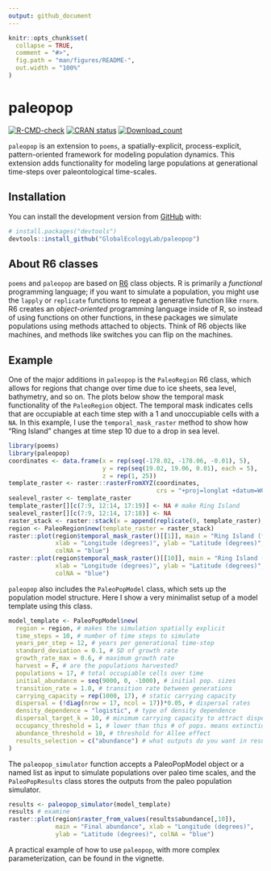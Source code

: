 ```yaml
---
output: github_document
---
```


<!-- README.md is generated from README.Rmd. Please edit that file -->

```r
knitr::opts_chunk$set(
  collapse = TRUE,
  comment = "#>",
  fig.path = "man/figures/README-",
  out.width = "100%"
)
```

# paleopop

<!-- badges: start -->

[![R-CMD-check](https://github.com/GlobalEcologyLab/paleopop/workflows/R-CMD-check/badge.svg)](https://github.com/GlobalEcologyLab/paleopop/actions)
[![CRAN status](https://www.r-pkg.org/badges/version/paleopop)](https://CRAN.R-project.org/package=paleopop)
[![Download_count](https://cranlogs.r-pkg.org/badges/grand-total/paleopop)](https://CRAN.R-project.org/package=paleopop)
<!-- badges: end -->

`paleopop` is an extension to `poems`, a spatially-explicit, process-explicit, pattern-oriented framework for modeling population dynamics. This extension adds functionality for modeling large populations at generational time-steps over paleontological time-scales.

## Installation

You can install the development version from [GitHub](https://github.com/) with:

``` r
# install.packages("devtools")
devtools::install_github("GlobalEcologyLab/paleopop")
```

## About R6 classes

`poems` and `paleopop` are based on [R6](https://r6.r-lib.org/articles/Introduction.html "R6 reference") class objects. R is primarily a *functional* programming language; if you want to simulate a population, you might use the `lapply` or `replicate` functions to repeat a generative function like `rnorm`. R6 creates an *object-oriented* programming language inside of R, so instead of using functions on other functions, in these packages we simulate populations using methods attached to objects. Think of R6 objects like machines, and methods like switches you can flip on the machines.

## Example

One of the major additions in `paleopop` is the `PaleoRegion` R6 class, which allows for regions that change over time due to ice sheets, sea level, bathymetry, and so on. The plots below show the temporal mask functionality of the `PaleoRegion` object. The temporal mask indicates cells that are occupiable at each time step with a 1 and unoccupiable cells with a `NA`. In this example, I use the `temporal_mask_raster` method to show how "Ring Island" changes at time step 10 due to a drop in sea level.

```r
library(poems)
library(paleopop)
coordinates <- data.frame(x = rep(seq(-178.02, -178.06, -0.01), 5),
                          y = rep(seq(19.02, 19.06, 0.01), each = 5),
                          z = rep(1, 25))
template_raster <- raster::rasterFromXYZ(coordinates, 
                                         crs = "+proj=longlat +datum=WGS84 +ellps=WGS84 +towgs84=0,0,0")
sealevel_raster <- template_raster
template_raster[][c(7:9, 12:14, 17:19)] <- NA # make Ring Island
sealevel_raster[][c(7:9, 12:14, 17:18)] <- NA
raster_stack <- raster::stack(x = append(replicate(9, template_raster), sealevel_raster))
region <- PaleoRegion$new(template_raster = raster_stack)
raster::plot(region$temporal_mask_raster()[[1]], main = "Ring Island (first timestep)",
             xlab = "Longitude (degrees)", ylab = "Latitude (degrees)",
             colNA = "blue")
raster::plot(region$temporal_mask_raster()[[10]], main = "Ring Island (last timestep)",
             xlab = "Longitude (degrees)", ylab = "Latitude (degrees)",
             colNA = "blue")
```

`paleopop` also includes the `PaleoPopModel` class, which sets up the population model structure. Here I show a very minimalist setup of a model template using this class.

```r
model_template <- PaleoPopModel$new(
  region = region, # makes the simulation spatially explicit
  time_steps = 10, # number of time steps to simulate
  years_per_step = 12, # years per generational time-step
  standard_deviation = 0.1, # SD of growth rate
  growth_rate_max = 0.6, # maximum growth rate
  harvest = F, # are the populations harvested?
  populations = 17, # total occupiable cells over time
  initial_abundance = seq(9000, 0, -1000), # initial pop. sizes
  transition_rate = 1.0, # transition rate between generations
  carrying_capacity = rep(1000, 17), # static carrying capacity
  dispersal = (!diag(nrow = 17, ncol = 17))*0.05, # dispersal rates
  density_dependence = "logistic", # type of density dependence
  dispersal_target_k = 10, # minimum carrying capacity to attract dispersers
  occupancy_threshold = 1, # lower than this # of pops. means extinction
  abundance_threshold = 10, # threshold for Allee effect
  results_selection = c("abundance") # what outputs do you want in results?
)
```

The `paleopop_simulator` function accepts a PaleoPopModel object or a named list as input to simulate populations over paleo time scales, and the `PaleoPopResults` class stores the outputs from the paleo population simulator.

```r
results <- paleopop_simulator(model_template)
results # examine
raster::plot(region$raster_from_values(results$abundance[,10]),
             main = "Final abundance", xlab = "Longitude (degrees)", 
             ylab = "Latitude (degrees)", colNA = "blue")
```

A practical example of how to use `paleopop`, with more complex parameterization, can be found in the vignette.
